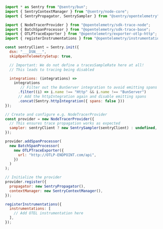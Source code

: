 ```javascript
import * as Sentry from "@sentry/bun";
import { SentryContextManager } from "@sentry/node-core";
import { SentryPropagator, SentrySampler } from "@sentry/opentelemetry";

import { NodeTracerProvider } from "@opentelemetry/sdk-trace-node";
import { BatchSpanProcessor } from "@opentelemetry/sdk-trace-base";
import { OTLPTraceExporter } from "@opentelemetry/exporter-otlp-http";
import { registerInstrumentations } from "@opentelemetry/instrumentation";

const sentryClient = Sentry.init({
  dsn: "___DSN___",
  skipOpenTelemetrySetup: true,

  // Important: We do not define a tracesSampleRate here at all!
  // This leads to tracing being disabled

  integrations: (integrations) =>
    integrations
       // Filter out the BunServer integration to avoid emitting spans from there
      .filter((i) => i.name !== "Http" && i.name !== "BunServer")
      // Add the httpIntegration again and disable emitting spans
      .concat(Sentry.httpIntegration({ spans: false }))
});

// Create and configure e.g. NodeTracerProvider
const provider = new NodeTracerProvider({
  // This ensures trace propagation works as expected
  sampler: sentryClient ? new SentrySampler(sentryClient) : undefined,
});

provider.addSpanProcessor(
  new BatchSpanProcessor(
    new OTLPTraceExporter({
      url: "http://OTLP-ENDPOINT.com/api",
    })
  )
);

// Initialize the provider
provider.register({
  propagator: new SentryPropagator(),
  contextManager: new SentryContextManager(),
});

registerInstrumentations({
  instrumentations: [
    // Add OTEL instrumentation here
  ],
});
```
